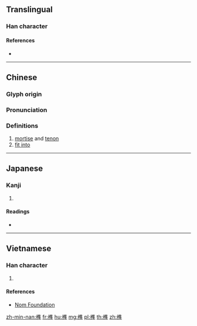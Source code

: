 ==Translingual==

===Han character===
{{Han char|rn=75|rad=木|as=10|sn=14|four=|canj=DOGJ|ids=⿰木隼}}

====References====
* {{Han ref|kx=0544.080|dkj=15264|dj=0931.270|hdz=21264.110|uh=69AB|ud=27051|bh=BA67|bd=47719}}

----

==Chinese==
{{zh-forms}}

===Glyph origin===
{{Han etym}}

===Pronunciation===
{{zh-pron
|m=sǔn
|c=seon2
|mn=sún
|mc=y
|oc=y
|ma=
|cat=n,v
}}

===Definitions===
{{zh-hanzi}}

# [[mortise]] and [[tenon]]
# [[fit into]]

----

==Japanese==

===Kanji===
{{ja-kanji|grade=|rs=木10}}

# {{defn|lang=ja|sort=木10}}

====Readings====
* {{ja-readings|on=[[しゅん]] (shun)|kun=[[ほぞ]] (hozo)}}

----

==Vietnamese==

===Han character===
{{vi-readings|rs=木10| hanviet = chuẩn}}

# {{defn|lang=vi|sort=木10}}

====References====
*[http://nomfoundation.org/common/nom_details.php?codepoint=69ab Nom Foundation]

[[zh-min-nan:榫]]
[[fr:榫]]
[[hu:榫]]
[[mg:榫]]
[[pl:榫]]
[[th:榫]]
[[zh:榫]]